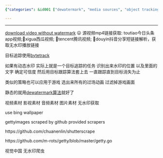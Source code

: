 ```yaml
---
{"categories": &id001 ["dewatermark", "media sources", "object tracking", "stub"], "category": "Royalty-free video sources", "date": "2022-08-04 03:43:26", "description": "This article provides methods for obtaining royalty-free video, image, and audio sources without watermarks. It suggests using tools like 'video_spider' for downloading videos from various apps, target tracking algorithms for removing dynamic watermarks, and the 'dewatermark algorithm' for static watermarks. Additionally, it mentions using Bing wallpapers and providing scrapers for GettyImages and Visual China without watermarks.", "tags": *id001, "title": "Royalty Free Video/Picture/Audio Sources"}

---
```


------

[download video without watermark](https://github.com/wxy2077/video_spider) 😛 源视频mp4链接获取: toutiao今日头条app视频;🍉xigua西瓜视频; 🐧tencent腾讯视频; 🎼douyin抖音分享短链接解析，获取无水印播放链接

目标追踪使用[bytetrack](https://github.com/ifzhang/ByteTrack)

如果有动态水印 实际上就是一个目标追踪的任务 识别出来水印的位置 以及里面的文字 确定可信度 然后用目标跟踪算法套上去 一直跟踪直到目标消失为止

类似的策略也可以应用于游戏 选出来所有的过场动画 过滤掉游戏画面

静态的就用[dewatermark算法](https://github.com/rohitrango/automatic-watermark-detection)就好了

视频素材 影视素材 音频素材 图片素材 无水印获取

use bing wallpaper

gettyimages scraped by github provided scrapers

https://github.com/chuanenlin/shutterscrape

https://github.com/m-rots/getty/blob/master/getty.go

视觉中国 无水印爬虫

